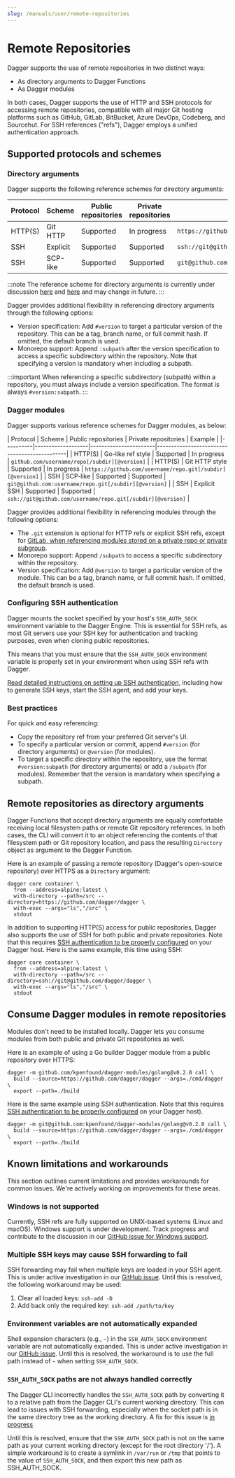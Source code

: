 ```yaml
---
slug: /manuals/user/remote-repositories
---
```


# Remote Repositories

Dagger supports the use of remote repositories in two distinct ways:

- As directory arguments to Dagger Functions
- As Dagger modules

In both cases, Dagger supports the use of HTTP and SSH protocols for accessing remote repositories, compatible with all major Git hosting platforms such as GitHub, GitLab, BitBucket, Azure DevOps, Codeberg, and Sourcehut. For SSH references ("refs"), Dagger employs a unified authentication approach.

## Supported protocols and schemes

### Directory arguments

Dagger supports the following reference schemes for directory arguments:

| Protocol | Scheme     | Public repositories | Private repositories | Example |
|----------|------------|---------------------|----------------------|---------|
| HTTP(S)  | Git HTTP   | Supported | In progress | `https://github.com/username/repo.git[#version[:subdir]]` |
| SSH      | Explicit   | Supported | Supported | `ssh://git@github.com/username/repo.git[#version[:subdir]]` |
| SSH      | SCP-like   | Supported | Supported | `git@github.com:username/repo.git[#version[:subdir]]`     |

:::note
The reference scheme for directory arguments is currently under discussion [here](https://github.com/dagger/dagger/issues/6957) and [here](https://github.com/dagger/dagger/issues/6944) and may change in future.
:::

Dagger provides additional flexibility in referencing directory arguments through the following options:

- Version specification: Add `#version` to target a particular version of the repository. This can be a tag, branch name, or full commit hash. If omitted, the default branch is used.
- Monorepo support: Append `:subpath` after the version specification to access a specific subdirectory within the repository. Note that specifying a version is mandatory when including a subpath.

:::important
When referencing a specific subdirectory (subpath) within a repository, you must always include a version specification. The format is always `#version:subpath`.
:::

### Dagger modules

Dagger supports various reference schemes for Dagger modules, as below:

| Protocol | Scheme            | Public repositories | Private repositories | Example |
|----------|-------------------|-----------------------|----------------------------------------------|
| HTTP(S)  | Go-like ref style | Supported | In progress | `github.com/username/repo[/subdir][@version]`  |
| HTTP(S)  | Git HTTP style    | Supported | In progress | `https://github.com/username/repo.git[/subdir][@version]` |
| SSH      | SCP-like          | Supported | Supported | `git@github.com:username/repo.git[/subdir][@version]`     |
| SSH      | Explicit SSH      | Supported | Supported | `ssh://git@github.com/username/repo.git[/subdir][@version]` |

Dagger provides additional flexibility in referencing modules through the following options:

- The `.git` extension is optional for HTTP refs or explicit SSH refs, except for [GitLab, when referencing modules stored on a private repo or private subgroup](https://gitlab.com/gitlab-org/gitlab-foss/-/blob/master/lib/gitlab/middleware/go.rb#L229-237).
- Monorepo support: Append `/subpath` to access a specific subdirectory within the repository.
- Version specification: Add `@version` to target a particular version of the module. This can be a tag, branch name, or full commit hash. If omitted, the default branch is used.

### Configuring SSH authentication

Dagger mounts the socket specified by your host's `SSH_AUTH_SOCK` environment variable to the Dagger Engine. This is essential for SSH refs, as most Git servers use your SSH key for authentication and tracking purposes, even when cloning public repositories.

This means that you must ensure that the `SSH_AUTH_SOCK` environment variable is properly set in your environment when using SSH refs with Dagger.

[Read detailed instructions on setting up SSH authentication](https://docs.github.com/en/authentication/connecting-to-github-with-ssh), including how to generate SSH keys, start the SSH agent, and add your keys.

### Best practices

For quick and easy referencing:
- Copy the repository ref from your preferred Git server's UI.
- To specify a particular version or commit, append `#version` (for directory arguments) or `@version` (for modules).
- To target a specific directory within the repository, use the format `#version:subpath` (for directory arguments) or add a `/subpath` (for modules). Remember that the version is mandatory when specifying a subpath.

## Remote repositories as directory arguments

Dagger Functions that accept directory arguments are equally comfortable receiving local filesystem paths or remote Git repository references. In both cases, the CLI will convert it to an object referencing the contents of that filesystem path or Git repository location, and pass the resulting `Directory` object as argument to the Dagger Function.

Here is an example of passing a remote repository (Dagger's open-source repository) over HTTPS as a `Directory` argument:

```shell
dagger core container \
  from --address=alpine:latest \
  with-directory --path=/src --directory=https://github.com/dagger/dagger \
  with-exec --args="ls","/src" \
  stdout
```

In addition to supporting HTTP(S) access for public repositories, Dagger also supports the use of SSH for both public and private repositories. Note that this requires [SSH authentication to be properly configured](#configuring-ssh-authentication) on your Dagger host. Here is the same example, this time using SSH:

```shell
dagger core container \
  from --address=alpine:latest \
  with-directory --path=/src --directory=ssh://git@github.com/dagger/dagger \
  with-exec --args="ls","/src" \
  stdout
```

## Consume Dagger modules in remote repositories

Modules don't need to be installed locally. Dagger lets you consume modules from both public and private Git repositories as well.

Here is an example of using a Go builder Dagger module from a public repository over HTTPS:

```shell
dagger -m github.com/kpenfound/dagger-modules/golang@v0.2.0 call \
  build --source=https://github.com/dagger/dagger --args=./cmd/dagger \
  export --path=./build
```

Here is the same example using SSH authentication. Note that this requires [SSH authentication to be properly configured](#configuring-ssh-authentication) on your Dagger host).

```shell
dagger -m git@github.com:kpenfound/dagger-modules/golang@v0.2.0 call \
  build --source=https://github.com/dagger/dagger --args=./cmd/dagger \
  export --path=./build
```

## Known limitations and workarounds

This section outlines current limitations and provides workarounds for common issues. We're actively working on improvements for these areas.

### Windows is not supported

Currently, SSH refs are fully supported on UNIX-based systems (Linux and macOS). Windows support is under development. Track progress and contribute to the discussion in our [GitHub issue for Windows support](https://github.com/dagger/dagger/issues/8313).

### Multiple SSH keys may cause SSH forwarding to fail

SSH forwarding may fail when multiple keys are loaded in your SSH agent. This is under active investigation in our [GitHub issue](https://github.com/dagger/dagger/issues/8288). Until this is resolved, the following workaround may be used:

1. Clear all loaded keys: `ssh-add -D`
2. Add back only the required key: `ssh-add /path/to/key`

### Environment variables are not automatically expanded

Shell expansion characters (e.g., `~`) in the `SSH_AUTH_SOCK` environment variable are not automatically expanded. This is under active investigation in our [GitHub issue](https://github.com/dagger/dagger/issues/8337). Until this is resolved, the workaround is to use the full path instead of `~` when setting `SSH_AUTH_SOCK`.

### `SSH_AUTH_SOCK` paths are not always handled correctly

The Dagger CLI incorrectly handles the `SSH_AUTH_SOCK` path by converting it to a relative path from the Dagger CLI's current working directory. This can lead to issues with SSH forwarding, especially when the socket path is in the same directory tree as the working directory. A fix for this issue is [in progress](https://github.com/dagger/dagger/pull/8365)

Until this is resolved, ensure that the `SSH_AUTH_SOCK` path is not on the same path as your current working directory (except for the root directory '/'). A simple workaround is to create a symlink in `/var/run` or `/tmp` that points to the value of `SSH_AUTH_SOCK`, and then export this new path as SSH_AUTH_SOCK.
